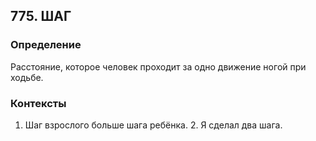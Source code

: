 ## 775. ШАГ
### Определение
Расстояние, которое человек проходит за одно движение ногой при ходьбе.

### Контексты
1. Шаг взрослого больше шага ребёнка. 2. Я сделал два шага.

